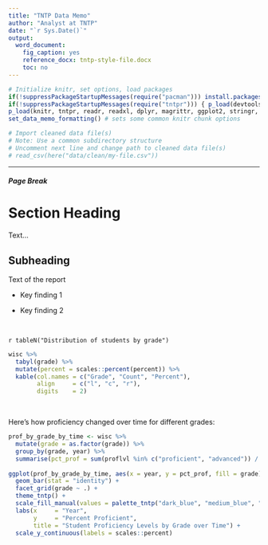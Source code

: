 ```yaml
---
title: "TNTP Data Memo"
author: "Analyst at TNTP"
date: "`r Sys.Date()`"
output:
  word_document:
    fig_caption: yes
    reference_docx: tntp-style-file.docx
    toc: no
---
```


<!-- Initializing knitr -->
```r
# Initialize knitr, set options, load packages
if(!suppressPackageStartupMessages(require("pacman"))) install.packages("pacman"); library(pacman)
if(!suppressPackageStartupMessages(require("tntpr"))) { p_load(devtools); devtools::install_github("tntp/tntpr") }
p_load(knitr, tntpr, readr, readxl, dplyr, magrittr, ggplot2, stringr, devtools, scales, janitor, tidyr, here)
set_data_memo_formatting() # sets some common knitr chunk options
```

<!-- Import data file(s) -->

```r

# Import cleaned data file(s)
# Note: Use a common subdirectory structure
# Uncomment next line and change path to cleaned data file(s)
# read_csv(here("data/clean/my-file.csv"))

```

<!-- The next line is a horizontal rule -->
***


<!------------------------ Executive Summary ------------------------>
##### Page Break

Section Heading
=======================

Text...

Subheading
--------------------------------------------------------

Text of the report

* Key finding 1

* Key finding 2


<br/> <!--  The <br/> tag is a way to introduce vertical spacing -->

<!-- Use inline R and the function tableN to create a table caption.-->
`r tableN("Distribution of students by grade")`

```r

wisc %>%
  tabyl(grade) %>%
  mutate(percent = scales::percent(percent)) %>%
  kable(col.names = c("Grade", "Count", "Percent"), 
        align     = c("l", "c", "r"), 
        digits    = 2)

```

<br/>

Here's how proficiency changed over time for different grades:
<br/>

```r

prof_by_grade_by_time <- wisc %>%
  mutate(grade = as.factor(grade)) %>%
  group_by(grade, year) %>%
  summarise(pct_prof = sum(proflvl %in% c("proficient", "advanced")) / sum(!is.na(proflvl)))
  
ggplot(prof_by_grade_by_time, aes(x = year, y = pct_prof, fill = grade)) +
  geom_bar(stat = "identity") +
  facet_grid(grade ~ .) +
  theme_tntp() +
  scale_fill_manual(values = palette_tntp("dark_blue", "medium_blue", "light_blue", "green", "gold", "medium_gray")) +
  labs(x     = "Year", 
       y     = "Percent Proficient", 
       title = "Student Proficiency Levels by Grade over Time") +
  scale_y_continuous(labels = scales::percent)

```

